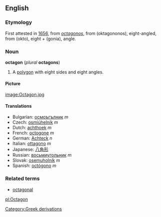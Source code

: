 {{wikipedia}}
==English==
===Etymology===
First attested in [[1656]], from {{L.}} ''[[octagonos]]'', from {{Gr.}} ''[[]]''<!--provide the Greek here--> (oktagononos), eight-angled, from ''[[]]''<!--Greek please--> (okto), eight + ''[[]]''<!--Greek please--> (gonia), angle.
<!--Move this to "octagonal: The adjective [[octagonal]] was first mentioned from [[1571]].-->

===Noun===
'''octagon''' (''plural'' '''octagons''')

#{{geometry}} A [[polygon]] with eight sides and eight angles.

====Picture====
[[image:Octagon.jpg]]

====Translations====
*Bulgarian: [[осмоъгълник]] ''m''
*Czech: [[osmiúhelník]]  ''m''
*Dutch: [[achthoek]] ''m''
*French: [[octogone]] ''m''
*German: [[Achteck]] ''n''
*Italian: [[ottagono]] ''m''
*Japanese: [[八角形]]
*Russian: [[восьмиугольник]] ''m''
*Slovak: [[osemuholník]]  ''m''
*Spanish: [[octógono]] ''m''

===Related terms===
*[[octagonal]]

[[pl:Octagon]]
[[Category:Greek derivations]]